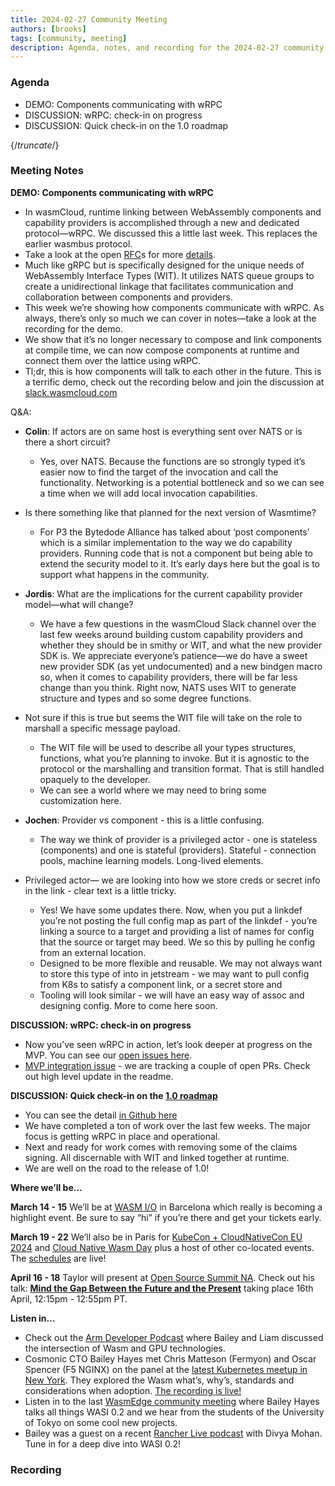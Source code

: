 ```yaml
---
title: 2024-02-27 Community Meeting
authors: [brooks]
tags: [community, meeting]
description: Agenda, notes, and recording for the 2024-02-27 community meeting
---
```



### Agenda

- DEMO: Components communicating with wRPC
- DISCUSSION: wRPC: check-in on progress
- DISCUSSION: Quick check-in on the 1.0 roadmap

{/*truncate*/}

### Meeting Notes

**DEMO: Components communicating with wRPC**

- In wasmCloud, runtime linking between WebAssembly components and capability providers is accomplished through a new and dedicated protocol—wRPC. We discussed this a little last week. This replaces the earlier wasmbus protocol.
- Take a look at the open [RFC](https://github.com/orgs/wasmCloud/projects/7/views/8?pane=issue&itemId=5132157)s for more [details](https://github.com/orgs/wasmCloud/projects/7/views/8?pane=issue&itemId=46810171).
- Much like gRPC but is specifically designed for the unique needs of WebAssembly Interface Types (WIT). It utilizes NATS queue groups to create a unidirectional linkage that facilitates communication and collaboration between components and providers.
- This week we’re showing how components communicate with wRPC. As always, there’s only so much we can cover in notes—take a look at the recording for the demo.
- We show that it’s no longer necessary to compose and link components at compile time, we can now compose components at runtime and connect them over the lattice using wRPC.
- Tl;dr, this is how components will talk to each other in the future. This is a terrific demo, check out the recording below and join the discussion at [slack.wasmcloud.com](http://slack.wasmcloud.com)

Q&A:

- **Colin**: If actors are on same host is everything sent over NATS or is there a short circuit?
  - Yes, over NATS. Because the functions are so strongly typed it’s easier now to find the target of the invocation and call the functionality. Networking is a potential bottleneck and so we can see a time when we will add local invocation capabilities.
- Is there something like that planned for the next version of Wasmtime?
  - For P3 the Bytedode Alliance has talked about ‘post components’ which is a similar implementation to the way we do capability providers. Running code that is not a component but being able to extend the security model to it. It’s early days here but the goal is to support what happens in the community.

- **Jordis**: What are the implications for the current capability provider model—what will change?
  - We have a few questions in the wasmCloud Slack channel over the last few weeks around building custom capability providers and whether they should be in smithy or WIT, and what the new provider SDK is. We appreciate everyone’s patience—we do have a sweet new provider SDK (as yet undocumented) and a new bindgen macro so, when it comes to capability providers, there will be far less change than you think. Right now, NATS uses WIT to generate structure and types and so some degree functions.
- Not sure if this is true but seems the WIT file will take on the role to marshall a specific message payload.
  - The WIT file will be used to describe all your types structures, functions, what you’re planning to invoke. But it is agnostic to the protocol or the marshalling and transition format. That is still handled opaquely to the developer.
  - We can see a world where we may need to bring some customization here.

- **Jochen**: Provider vs component - this is a little confusing.
  - The way we think of provider is a privileged actor - one is stateless (components) and one is stateful (providers). Stateful - connection pools, machine learning models. Long-lived elements.
- Privileged actor— we are looking into how we store creds or secret info in the link - clear text is a little tricky.
  - Yes! We have some updates there. Now, when you put a linkdef you’re not posting the full config map as part of the linkdef - you’re linking a source to a target and providing a list of names for config that the source or target may beed. We so this by pulling he config from an external location.
  - Designed to be more flexible and reusable. We may not always want to store this type of into in jetstream - we may want to pull config from K8s to satisfy a component link, or a secret store and
  - Tooling will look similar - we will have an easy way of assoc and designing config. More to come here soon.

**DISCUSSION: wRPC: check-in on progress**

- Now you’ve seen wRPC in action, let’s look deeper at progress on the MVP. You can see our [open issues here](https://github.com/wasmCloud/wasmCloud/issues).
- [MVP integration issue](https://github.com/wasmCloud/wasmCloud/issues/1548) - we are tracking a couple of open PRs. Check out high level update in the readme.

**DISCUSSION: Quick check-in on the [1.0 roadmap](https://wasmcloud.com/docs/roadmap/)**

- You can see the detail [in Github here](https://github.com/orgs/wasmCloud/projects/7/views/8)
- We have completed a ton of work over the last few weeks. The major focus is getting wRPC in place and operational.
- Next and ready for work comes with removing some of the claims signing. All discernable with WIT and linked together at runtime.
- We are well on the road to the release of 1.0!

**Where we’ll be…**

**March 14 - 15** We’ll be at [WASM I/O](https://2024.wasmio.tech/) in Barcelona which really is becoming a highlight event. Be sure to say “hi” if you’re there and get your tickets early.

**March 19 - 22** We’ll also be in Paris for [KubeCon + CloudNativeCon EU 2024](https://events.linuxfoundation.org/kubecon-cloudnativecon-europe/) and [Cloud Native Wasm Day](https://events.linuxfoundation.org/kubecon-cloudnativecon-europe/co-located-events/cloud-native-wasm-day/) plus a host of other co-located events. The [schedules](https://events.linuxfoundation.org/kubecon-cloudnativecon-europe/program/schedule/) are live!

**April 16 - 18** Taylor will present at [Open Source Summit NA](https://events.linuxfoundation.org/open-source-summit-north-america/). Check out his talk: **[Mind the Gap Between the Future and the Present](https://ossna2024.sched.com/#)** taking place 16th April, 12:15pm - 12:55pm PT.

**Listen in…**

- Check out the [Arm Developer Podcast](https://www.youtube.com/watch?v=iDTHXGuqXAI) where Bailey and Liam discussed the intersection of Wasm and GPU technologies.
- Cosmonic CTO Bailey Hayes met Chris Matteson (Fermyon) and Oscar Spencer (F5 NGINX) on the panel at the [latest Kubernetes meetup in New York](https://www.meetup.com/new-york-kubernetes-meetup/events/297886914/). They explored the Wasm what’s, why’s, standards and considerations when adoption. [The recording is live!](https://youtu.be/ThcQNR-aVvI)
- Listen in to the last [WasmEdge community meeting](https://youtu.be/ttiE7g2Ojuk) where Bailey Hayes talks all things WASI 0.2 and we hear from the students of the University of Tokyo on some cool new projects.
- Bailey was a guest on a recent [Rancher Live podcast](https://www.youtube.com/watch?v=SPdzvL59tIA) with Divya Mohan. Tune in for a deep dive into WASI 0.2!

### Recording

<ReactPlayer url='https://www.youtube.com/watch?v=BNAPIUL_Ue8' controls />
